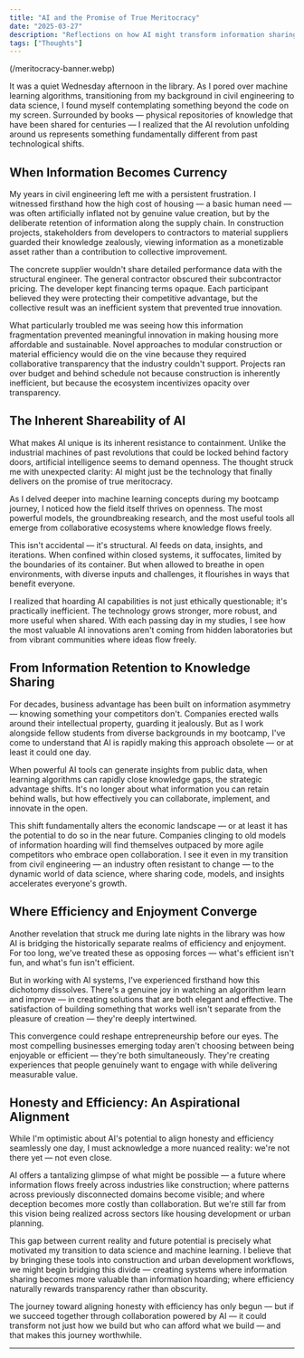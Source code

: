 ```yaml
---
title: "AI and the Promise of True Meritocracy"
date: "2025-03-27"
description: "Reflections on how AI might transform information sharing and create a more equitable future across industries"
tags: ["Thoughts"]
---
```


(/meritocracy-banner.webp)

It was a quiet Wednesday afternoon in the library. As I pored over machine learning algorithms, transitioning from my background in civil engineering to data science, I found myself contemplating something beyond the code on my screen. Surrounded by books — physical repositories of knowledge that have been shared for centuries — I realized that the AI revolution unfolding around us represents something fundamentally different from past technological shifts.

## When Information Becomes Currency

My years in civil engineering left me with a persistent frustration. I witnessed firsthand how the high cost of housing — a basic human need — was often artificially inflated not by genuine value creation, but by the deliberate retention of information along the supply chain. In construction projects, stakeholders from developers to contractors to material suppliers guarded their knowledge zealously, viewing information as a monetizable asset rather than a contribution to collective improvement.

The concrete supplier wouldn't share detailed performance data with the structural engineer. The general contractor obscured their subcontractor pricing. The developer kept financing terms opaque. Each participant believed they were protecting their competitive advantage, but the collective result was an inefficient system that prevented true innovation.

What particularly troubled me was seeing how this information fragmentation prevented meaningful innovation in making housing more affordable and sustainable. Novel approaches to modular construction or material efficiency would die on the vine because they required collaborative transparency that the industry couldn't support. Projects ran over budget and behind schedule not because construction is inherently inefficient, but because the ecosystem incentivizes opacity over transparency.

## The Inherent Shareability of AI

What makes AI unique is its inherent resistance to containment. Unlike the industrial machines of past revolutions that could be locked behind factory doors, artificial intelligence seems to demand openness. The thought struck me with unexpected clarity: AI might just be the technology that finally delivers on the promise of true meritocracy.

As I delved deeper into machine learning concepts during my bootcamp journey, I noticed how the field itself thrives on openness. The most powerful models, the groundbreaking research, and the most useful tools all emerge from collaborative ecosystems where knowledge flows freely.

This isn't accidental — it's structural. AI feeds on data, insights, and iterations. When confined within closed systems, it suffocates, limited by the boundaries of its container. But when allowed to breathe in open environments, with diverse inputs and challenges, it flourishes in ways that benefit everyone.

I realized that hoarding AI capabilities is not just ethically questionable; it's practically inefficient. The technology grows stronger, more robust, and more useful when shared. With each passing day in my studies, I see how the most valuable AI innovations aren't coming from hidden laboratories but from vibrant communities where ideas flow freely.

## From Information Retention to Knowledge Sharing

For decades, business advantage has been built on information asymmetry — knowing something your competitors don't. Companies erected walls around their intellectual property, guarding it jealously. But as I work alongside fellow students from diverse backgrounds in my bootcamp, I've come to understand that AI is rapidly making this approach obsolete — or at least it could one day.

When powerful AI tools can generate insights from public data, when learning algorithms can rapidly close knowledge gaps, the strategic advantage shifts. It's no longer about what information you can retain behind walls, but how effectively you can collaborate, implement, and innovate in the open.

This shift fundamentally alters the economic landscape — or at least it has the potential to do so in the near future. Companies clinging to old models of information hoarding will find themselves outpaced by more agile competitors who embrace open collaboration. I see it even in my transition from civil engineering — an industry often resistant to change — to the dynamic world of data science, where sharing code, models, and insights accelerates everyone's growth.

## Where Efficiency and Enjoyment Converge

Another revelation that struck me during late nights in the library was how AI is bridging the historically separate realms of efficiency and enjoyment. For too long, we've treated these as opposing forces — what's efficient isn't fun, and what's fun isn't efficient.

But in working with AI systems, I've experienced firsthand how this dichotomy dissolves. There's a genuine joy in watching an algorithm learn and improve — in creating solutions that are both elegant and effective. The satisfaction of building something that works well isn't separate from the pleasure of creation — they're deeply intertwined.

This convergence could reshape entrepreneurship before our eyes. The most compelling businesses emerging today aren't choosing between being enjoyable or efficient — they're both simultaneously. They're creating experiences that people genuinely want to engage with while delivering measurable value.

## Honesty and Efficiency: An Aspirational Alignment

While I'm optimistic about AI's potential to align honesty and efficiency seamlessly one day, I must acknowledge a more nuanced reality: we're not there yet — not even close.

AI offers a tantalizing glimpse of what might be possible — a future where information flows freely across industries like construction; where patterns across previously disconnected domains become visible; and where deception becomes more costly than collaboration. But we're still far from this vision being realized across sectors like housing development or urban planning.

This gap between current reality and future potential is precisely what motivated my transition to data science and machine learning. I believe that by bringing these tools into construction and urban development workflows, we might begin bridging this divide — creating systems where information sharing becomes more valuable than information hoarding; where efficiency naturally rewards transparency rather than obscurity.

The journey toward aligning honesty with efficiency has only begun — but if we succeed together through collaboration powered by AI — it could transform not just how we build but who can afford what we build — and that makes this journey worthwhile.

---

